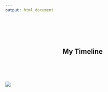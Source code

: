 ```yaml
---
output: html_document
---
```



<br><br><br>

<center>

<h2>My Timeline&emsp;</h2>

</center>

<br><br><br>

<img src="about_me/resume_colorful.png">